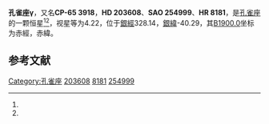 {{Starbox begin
| name = 孔雀座γ
}}
{{Starbox observe
| epoch = [[J2000.0|J2000.0]]
| constell = [[孔雀座|孔雀座]]<ref name=SIMBAD>{{cite web
 | url=http://simbad.u-strasbg.fr/simbad/sim-id?Ident=HR+8181
 | title=Pulsating variable Star
 | publisher=Centre de Données astronomiques de Strasbourg
 | work=SIMBAD
 | accessdate=2012-07-13
 | archive-date=2019-05-20
 | archive-url=https://web.archive.org/web/20190520082833/http://simbad.u-strasbg.fr/simbad/sim-id?Ident=HR+8181
 | dead-url=no
 }}</ref><ref name=DATA>{{cite web
 | url=http://vizier.u-strasbg.fr/viz-bin/VizieR-5?-out.add=.&-source=5050&-corr=PK=HR&-out.max=9999&HR=8181
 | title=VizieR Detailed Page
 | accessdate=2012-07-13
 | archive-date=2016-03-05
 | archive-url=https://web.archive.org/web/20160305225600/http://vizier.u-strasbg.fr/viz-bin/VizieR-5?-out.add=.&-source=5050&-corr=PK=HR&-out.max=9999&HR=8181
 | dead-url=no
 }}</ref>
| 星官 = 
| ra = {{RA|21|26|26.6}}<ref name=SIMBAD /><ref name=DATA />
| dec = {{DEC|-65|21|58}}<ref name=SIMBAD /><ref name=DATA />
| appmag_v = 4.22<ref name=SIMBAD /><ref name=DATA />
}}
{{Starbox character
| class = F6V<ref name=SIMBAD /><ref name=DATA />
| b-v = 0.49<ref name=SIMBAD /><ref name=DATA />
| u-b = -0.12<ref name=SIMBAD /><ref name=DATA />
| r-i = 0.3<ref name=SIMBAD /><ref name=DATA />
| variable = 
}}
{{Starbox astrometry
| radial_v = -0.12
| prop_mo_ra = -30
| parallax = 0.111
| p_error = 
}}
{{Starbox catalog
| names =CP-65 3918，[[SAO星表|SAO]] 254999，[[HD星表|HD]] 203608，[[HR星表|HR]] 8181}}
{{Starbox reference |Simbad=HR+8181}}
{{Starbox end}}

'''孔雀座γ'''，又名'''CP-65 3918'''，'''HD 203608'''、'''SAO 254999'''、'''HR 8181'''，是[[孔雀座|孔雀座]]的一颗恒星<ref name=SIMBAD /><ref name=DATA />，视星等为4.22，位于[[銀道座標系|銀經]]328.14，[[銀道座標系|銀緯]]-40.29，其[[B1900.0|B1900.0]]坐标为赤經{{RA|21|18|10.8}}，赤緯{{DEC|-65|-40.29|7}}。

== 参考文献 ==
{{reflist}}

{{star-stub}}

{{孔雀座恒星}}
[[Category:孔雀座|Category:孔雀座]]
[[Category:HD和HDE天體|203608]]
[[Category:HR天體|8181]]
[[Category:SAO天體|254999]]